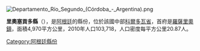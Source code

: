 [[Image:Departamento_Río_Segundo_(Córdoba_-_Argentina).png|right]]
{{Coord|31|45|24|S|63|36|36|W|display=title}}

'''里奧塞貢多縣'''（{{lang-es|Departamento Río Segundo}}），是[[阿根廷|阿根廷]]的縣份，位於該國中部[[科爾多瓦省_(阿根廷)|科爾多瓦省]]，首府是[[羅薩里奧鎮_(科爾多瓦省)|羅薩里奧鎮]]，面積4,970平方公里，2010年人口103,718，人口密度每平方公里20.87人。

{{Argentina-geo-stub}}
[[Category:阿根廷縣份|Category:阿根廷縣份]]